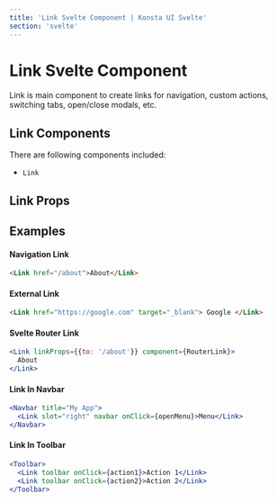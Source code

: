 ```yaml
---
title: 'Link Svelte Component | Konsta UI Svelte'
section: 'svelte'
---
```



# Link Svelte Component

Link is main component to create links for navigation, custom actions, switching tabs, open/close modals, etc.

## Link Components

There are following components included:

- `Link`

## Link Props

<LinkProps />

## Examples

#### Navigation Link

```html
<Link href="/about">About</Link>
```

#### External Link

```html
<Link href="https://google.com" target="_blank"> Google </Link>
```

#### Svelte Router Link

<!-- prettier-ignore -->
```jsx
<Link linkProps={{to: '/about'}} component={RouterLink}>
  About
</Link>
```

#### Link In Navbar

<!-- prettier-ignore -->
```jsx
<Navbar title="My App">
  <Link slot="right" navbar onClick={openMenu}>Menu</Link>
</Navbar>
```

#### Link In Toolbar

<!-- prettier-ignore -->
```jsx
<Toolbar>
  <Link toolbar onClick={action1}>Action 1</Link>
  <Link toolbar onClick={action2}>Action 2</Link>
</Toolbar>
```
